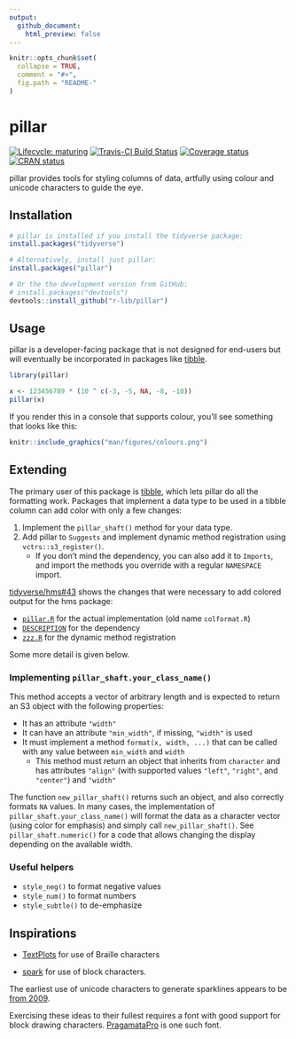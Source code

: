```yaml
---
output:
  github_document:
    html_preview: false
---
```


<!-- README.md is generated from README.Rmd. Please edit that file -->

```r
knitr::opts_chunk$set(
  collapse = TRUE,
  comment = "#>",
  fig.path = "README-"
)
```

# pillar

<!-- badges: start -->
[![Lifecycle: maturing](https://img.shields.io/badge/lifecycle-maturing-blue.svg)](https://www.tidyverse.org/lifecycle/#maturing)
[![Travis-CI Build Status](https://travis-ci.org/r-lib/pillar.svg?branch=master)](https://travis-ci.org/r-lib/pillar)
[![Coverage status](https://codecov.io/gh/r-lib/pillar/branch/master/graph/badge.svg)](https://codecov.io/github/r-lib/pillar?branch=master)
[![CRAN status](https://www.r-pkg.org/badges/version/pillar)](https://cran.r-project.org/package=pillar)
<!-- badges: end -->

pillar provides tools for styling columns of data, artfully using colour and unicode characters to guide the eye.

## Installation

```r
# pillar is installed if you install the tidyverse package:
install.packages("tidyverse")

# Alternatively, install just pillar:
install.packages("pillar")

# Or the the development version from GitHub:
# install.packages("devtools")
devtools::install_github("r-lib/pillar")
```

## Usage

pillar is a developer-facing package that is not designed for end-users but will eventually be incorporated in packages like [tibble](http://tibble.tidyverse.org).

```r
library(pillar)

x <- 123456789 * (10 ^ c(-3, -5, NA, -8, -10))
pillar(x)
```

If you render this in a console that supports colour, you'll see something that looks like this:

```r
knitr::include_graphics("man/figures/colours.png")
```


## Extending

The primary user of this package is [tibble](https://github.com/tidyverse/tibble), which lets pillar do all the formatting work.  Packages that implement a data type to be used in a tibble column can add color with only a few changes:

1. Implement the `pillar_shaft()` method for your data type.
1. Add pillar to `Suggests` and implement dynamic method registration using `vctrs::s3_register()`.
    - If you don't mind the dependency, you can also add it to `Imports`, and import the methods you override with a regular `NAMESPACE` import.

[tidyverse/hms#43](https://github.com/tidyverse/hms/pull/43) shows the changes that were necessary to add colored output for the hms package:

- [`pillar.R`](https://github.com/tidyverse/hms/pull/43/files#diff-a63dd6b1da682a8549d03475ac91cdcf) for the actual implementation (old name `colformat.R`)
- [`DESCRIPTION`](https://github.com/tidyverse/hms/pull/43/files#diff-35ba4a2677442e210c23a00a5601aba3) for the dependency
- [`zzz.R`](https://github.com/tidyverse/hms/pull/43/files#diff-e549505eb95036528ca3b125f62915a6) for the dynamic method registration

Some more detail is given below.

### Implementing `pillar_shaft.your_class_name()`

This method accepts a vector of arbitrary length and is expected to return an S3 object with the following properties:

- It has an attribute `"width"`
- It can have an attribute `"min_width"`, if missing, `"width"` is used
- It must implement a method `format(x, width, ...)` that can be called with any value between `min_width` and `width`
    - This method must return an object that inherits from `character` and has attributes `"align"` (with supported values `"left"`, `"right"`, and `"center"`) and `"width"`

The function `new_pillar_shaft()` returns such an object, and also correctly formats `NA` values.  In many cases, the implementation of `pillar_shaft.your_class_name()` will format the data as a character vector (using color for emphasis) and simply call `new_pillar_shaft()`.  See `pillar_shaft.numeric()` for a code that allows changing the display depending on the available width.

### Useful helpers

- `style_neg()` to format negative values
- `style_num()` to format numbers
- `style_subtle()` to de-emphasize


## Inspirations

* [TextPlots](https://github.com/sunetos/TextPlots.jl) for use of Braille 
  characters
  
* [spark](https://github.com/holman/spark) for use of block characters.

The earliest use of unicode characters to generate sparklines appears to be [from 2009](https://blog.jonudell.net/2009/01/13/fuel-prices-and-pageviews/).

Exercising these ideas to their fullest requires a font with good support for block drawing characters. [PragamataPro](https://www.fsd.it/shop/fonts/pragmatapro/) is one such font.
